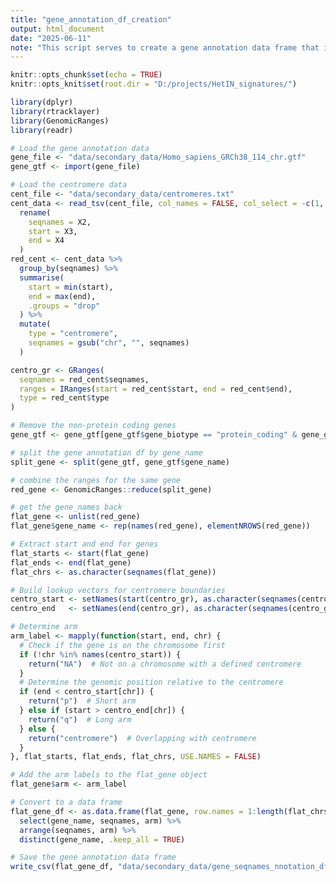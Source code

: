 ```yaml
---
title: "gene_annotation_df_creation"
output: html_document
date: "2025-06-11"
note: "This script serves to create a gene annotation data frame that includes the chromosome and arm information for each gene. The data is derived from a GTF file and centromere locations."
---
```


```r
knitr::opts_chunk$set(echo = TRUE)
knitr::opts_knit$set(root.dir = "D:/projects/HetIN_signatures/")
```

```r
library(dplyr)
library(rtracklayer)
library(GenomicRanges)
library(readr)
```


```r
# Load the gene annotation data
gene_file <- "data/secondary_data/Homo_sapiens_GRCh38_114_chr.gtf"
gene_gtf <- import(gene_file)
```


```r
# Load the centromere data
cent_file <- "data/secondary_data/centromeres.txt"
cent_data <- read_tsv(cent_file, col_names = FALSE, col_select = -c(1, 5)) %>% 
  rename(
    seqnames = X2,
    start = X3,
    end = X4
  ) 
red_cent <- cent_data %>% 
  group_by(seqnames) %>% 
  summarise(
    start = min(start),
    end = max(end),
    .groups = "drop" 
  ) %>% 
  mutate(
    type = "centromere",
    seqnames = gsub("chr", "", seqnames)
  )

centro_gr <- GRanges(
  seqnames = red_cent$seqnames,
  ranges = IRanges(start = red_cent$start, end = red_cent$end),
  type = red_cent$type
)

```


```r
# Remove the non-protein coding genes
gene_gtf <- gene_gtf[gene_gtf$gene_biotype == "protein_coding" & gene_gtf@seqnames != "MT"]

# split the gene annotation df by gene_name
split_gene <- split(gene_gtf, gene_gtf$gene_name)

# combine the ranges for the same gene
red_gene <- GenomicRanges::reduce(split_gene)

# get the gene_names back
flat_gene <- unlist(red_gene)
flat_gene$gene_name <- rep(names(red_gene), elementNROWS(red_gene))
```


```r
# Extract start and end for genes
flat_starts <- start(flat_gene)
flat_ends <- end(flat_gene)
flat_chrs <- as.character(seqnames(flat_gene))

# Build lookup vectors for centromere boundaries
centro_start <- setNames(start(centro_gr), as.character(seqnames(centro_gr)))
centro_end   <- setNames(end(centro_gr), as.character(seqnames(centro_gr)))

```


```r
# Determine arm
arm_label <- mapply(function(start, end, chr) {
  # Check if the gene is on the chromosome first
  if (!chr %in% names(centro_start)) {
    return("NA")  # Not on a chromosome with a defined centromere
  }
  # Determine the genomic position relative to the centromere
  if (end < centro_start[chr]) {
    return("p")  # Short arm
  } else if (start > centro_end[chr]) {
    return("q")  # Long arm
  } else {
    return("centromere")  # Overlapping with centromere
  }
}, flat_starts, flat_ends, flat_chrs, USE.NAMES = FALSE)
```

```r
# Add the arm labels to the flat_gene object
flat_gene$arm <- arm_label

# Convert to a data frame
flat_gene_df <- as.data.frame(flat_gene, row.names = 1:length(flat_chrs)) %>%
  select(gene_name, seqnames, arm) %>% 
  arrange(seqnames, arm) %>% 
  distinct(gene_name, .keep_all = TRUE)

```

```r
# Save the gene annotation data frame
write_csv(flat_gene_df, "data/secondary_data/gene_seqnames_nnotation_df.csv")
```













 